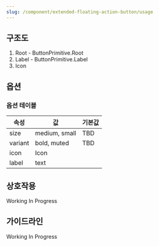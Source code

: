 ```yaml
---
slug: /component/extended-floating-action-button/usage
---
```


## 구조도

1. Root - ButtonPrimitive.Root
2. Label - ButtonPrimitive.Label
3. Icon

## 옵션

### 옵션 테이블

| 속성    | 값            | 기본값 |
| ------- | ------------- | ------ |
| size    | medium, small | TBD    |
| variant | bold, muted   | TBD    |
| icon    | Icon          |        |
| label   | text          |        |

## 상호작용

Working In Progress

## 가이드라인

Working In Progress
